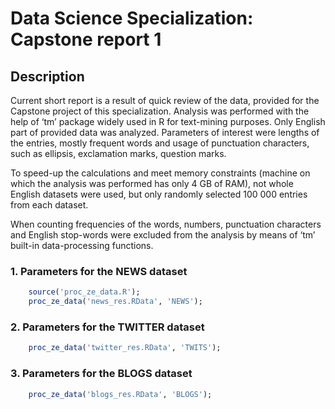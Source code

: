 Data Science Specialization: Capstone report 1
===================================

## Description
Current short report is a result of quick review of the data, provided for the Capstone project of this specialization.
Analysis was performed with the help of 'tm' package widely used in R for text-mining purposes. Only English part of
provided data was analyzed. Parameters of interest were lengths of the entries, mostly frequent words and usage of
punctuation characters, such as ellipsis, exclamation marks, question marks.

To speed-up the calculations and meet memory constraints (machine on which the analysis was performed has only 4 GB of
RAM), not whole English datasets were used, but only randomly selected 100 000 entries from each dataset.

When counting frequencies of the words, numbers, punctuation characters and English stop-words were excluded from the
analysis by means of 'tm' built-in data-processing functions.


### 1. Parameters for the NEWS dataset
```r
	source('proc_ze_data.R');
	proc_ze_data('news_res.RData', 'NEWS');
```

### 2. Parameters for the TWITTER dataset
```r
	proc_ze_data('twitter_res.RData', 'TWITS');
```

### 3. Parameters for the BLOGS dataset
```r
	proc_ze_data('blogs_res.RData', 'BLOGS');
```
